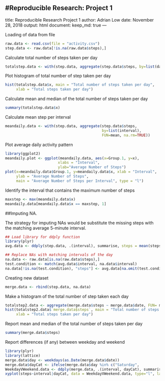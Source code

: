 #Reproducible Research: Project 1
---
title: Reproducible Research Project 1
author: Adrian Low
date: November 28, 2018
output:
        html document:
                keep_md: true
---

Loading of data from file
```{r load.data}
raw.data <- read.csv(file = "activity.csv")
step.data <- raw.data[!is.na(raw.data$steps),]
```

Calculate total number of steps taken per day
```{r totalstep.data}
totalstep.data <- with(step.data, aggregate(step.data$steps, by=list(date), FUN = mean))
```

Plot histogram of total number of step taken per day
```{r meanstep.data}
hist(totalstep.data$x, main = "Total number of steps taken per day",
     xlab = "Total steps taken per day")
```

Calculate mean and median of the total number of steps taken per day
```{r mean calculation}
summary(totalstep.data$x)
```

Calculate mean step per interval
```{r mean step per interval}
meandaily.data <- with(step.data, aggregate(step.data$steps, 
                                            by=list(interval),
                                            FUN=mean, na.rm=TRUE))
```

Plot average daily activity pattern
```{r plot average daily acitivity pattern}
library(ggplot2)
meandaily.plot <- ggplot(meandaily.data, aes(x=Group.1, y=x), 
                        xlabs = "Interval", 
                        ylab="Average Number of Steps")
plot(x=meandaily.data$Group.1, y=meandaily.data$x, xlab = "Interval",
     ylab = "Average Number of Steps", 
     main = "Average Number of Steps per Interval", type = "l")

```

Identify the interval that contains the maximum number of steps
```{r interval with max steps}
maxstep <- max(meandaily.data$x)
meandaily.data[meandaily.data$x == maxstep, 1] 
```

##Imputing NA.

The strategy for imputing NAs would be substitute the missing steps with the matching average 5-minute interval.
```{r imput NAs}
## Load library for ddply function
library(plyr)
avg.data <- ddply(step.data, .(interval), summarise, steps = mean(steps))

## Replace NAs with matching intervals of the day
na.data <- raw.data[is.na(raw.data$steps),]
test.condition <- match(avg.data$interval, na.data$interval)
na.data[!is.na(test.condition), "steps"] <- avg.data[na.omit(test.condition), "steps"]
```

Creating new dataset
```{R Create new dataset via merge}
merge.data <- rbind(step.data, na.data)
```

Make a histogram of the total number of step taken each day
```{R Create Histogram of merged dataset}
totalstep2.data <- aggregate(merge.data$steps ~ merge.data$date, FUN= mean)
hist(totalstep2.data$`merge.data$steps`, main = "Total number of steps      taken per day",
     xlab = "Total steps taken per day")
```

Report mean and median of the total number of steps taken per day
```{R Report mean and medium of merged dataset per day}
summary(merge.data$steps)
```

Report differences (if any) between weekday and weekend
```{R Report comparison of weekday to weekend}
library(plyr)
library(lattice)
merge.data$day <- weekdays(as.Date(merge.data$date))
merge.data$dayCat <- ifelse(merge.data$day %in% c("Saturday",                                      "Sunday"), "Weekend", "Weekday")
WeekdayVWeekend.data <- ddply(merge.data, .(interval, dayCat), summarise, steps = mean(steps))
xyplot(steps~interval|dayCat, data = WeekdayVWeekend.data, type="l", layout=c(1,2), main="Average Steps per interval Based on Type of Day", ylab="Average Number of Steps", xlab="Interval")
```
